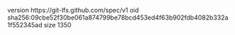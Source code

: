 version https://git-lfs.github.com/spec/v1
oid sha256:09cbe52f30be061a874799be78bcd453ed4f63b902fdb4082b332a1f552345ad
size 1350
